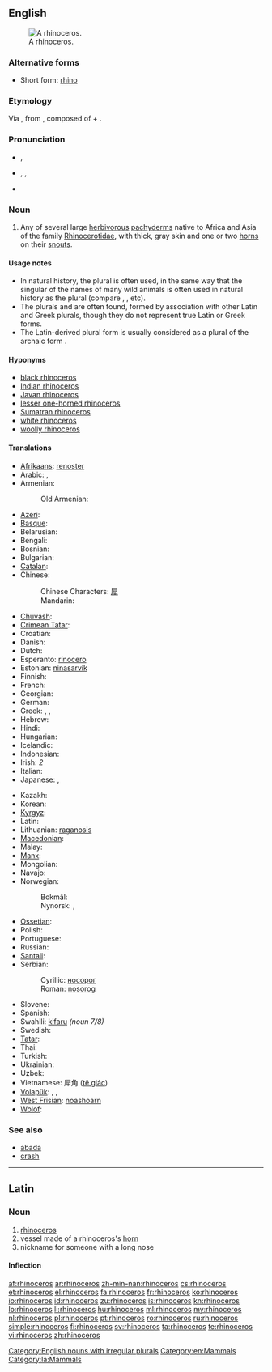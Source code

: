 {{also|rhinocéros}}
==English==
{{wikipedia}}
[[Image:Ceratotherium simum kwh.jpg|thumb|A rhinoceros.]]

===Alternative forms===
* Short form: [[rhino]]

===Etymology===
Via {{etyl|la}} {{term|lang=la|rhinoceros}},  from {{etyl|grc}} {{term|ῥινόκερως||sc=polytonic|tr=rhinokerōs|lang=grc}}, composed of {{term|sc=polytonic|ῥίς|tr=rhis||nose}} + {{term|sc=polytonic|κέρας|tr=kéras||horn}}.

===Pronunciation===
* {{a|UK}} {{IPA|/raɪˈnɒsərəs/}}, {{SAMPA|/raI"nQs@r@s/}}
* {{a|US}} {{enPR|rī-näsʹə-rəs}}, {{IPA|/raɪˈnɑːsərəs/}}, {{SAMPA|/raI"nA:s@r@s/}}
* {{audio|en-us-rhinoceros.ogg|Audio (US)}}

===Noun===
{{en-noun|sg=rhinoceros|pl='''rhinoceros''', ''less commonly:'' '''[[rhinoceroses]]''' ''or rare, academic:'' '''[[rhinocerotes]]'''}}

# Any of several large [[herbivorous]] [[pachyderm]]s native to Africa and Asia of the family [[Rhinocerotidae]], with thick, gray skin and one or two [[horn]]s on their [[snout]]s.

====Usage notes====
{{unreferenced}}
* In natural history, the plural {{term|rhinoceros}} is often used, in the same way that the singular of the names of many wild animals is often used in natural history as the plural (compare {{term|gazelle}}, {{term|elephant}}, etc).
* The plurals {{term|rhinoceri}} and {{term|rhinoceroi}} are often found, formed by association with other Latin and Greek plurals, though they do not represent true Latin or Greek forms.
* The Latin-derived plural form {{term|rhinocerotes}} is usually considered as a plural of the archaic form {{term|rhinocerot}}.

====Hyponyms====
* [[black rhinoceros]]
* [[Indian rhinoceros]]
* [[Javan rhinoceros]]
* [[lesser one-horned rhinoceros]]
* [[Sumatran rhinoceros]]
* [[white rhinoceros]]
* [[woolly rhinoceros]]

====Translations====
{{trans-top|herbivorous pachyderm with horn(s)}}
* [[Afrikaans]]: [[renoster]]
* Arabic: {{t|ar|وحيد القرن|m|tr=waHiid al-qarn}}, {{t|ar|كركدن|m|tr=karkáddan}}
* Armenian: {{t-|hy|ռնգեղջյուր|tr=ṙngeġǰyur}}
*: Old Armenian: {{tø|xcl|ռնգեղջիւր|tr=ṙngełǰiwr|sc=Armn|xs=Old Armenian}}
* [[Azeri]]: {{t+|az|kərgədan|xs=Azeri}}
* [[Basque]]: {{t|eu|errinozero}}
* Belarusian: {{t|be|насарог|m|tr=nasaróh|xs=Belarusian}}
* Bengali: {{t+|bn|গন্ডার|sc=Beng|xs=Bengali}}
* Bosnian: {{t-|bs|nosorog|m}}
* Bulgarian: {{t+|bg|носорог|m|tr=nosoróg}}
* [[Catalan]]: {{t|ca|rinoceront|m}}
* Chinese:
*: Chinese Characters: [[犀]]
*: Mandarin: {{t-|cmn|犀牛|tr=xīniú|sc=Hani}}
* [[Chuvash]]: {{tø|cv|носорог|sc=Cyrl}}
* [[Crimean Tatar]]: {{tø|crh|kerkedan}}
* Croatian: {{t-|hr|nosorog|m|alt=nȍsorog}}
* Danish: {{t|da|næsehorn|n}}
* Dutch: {{t+|nl|neushoorn|m}}
* Esperanto: [[rinocero]]
* Estonian: [[ninasarvik]]
* Finnish: {{t+|fi|sarvikuono}}
* French: {{t+|fr|rhinocéros|m}}
* Georgian: {{t-|ka|მარტორქა|tr=martork'i|sc=Geor|xs=Georgian}}
* German: {{t+|de|Nashorn|n}}
* Greek: {{t+|el|ρινόκερος|m|tr=rinókeros}}, {{t|el|ρινόκερως|m|tr=rinókeros}}, {{t|el|ριονκερώντος|m|tr=rionkeróntos}}
* Hebrew: {{t+|he|קרנף|m}}
* Hindi: {{t|hi|गैंडा|xs=Hindi}}
* Hungarian: {{t+|hu|rinocérosz}}
* Icelandic: {{t+|is|nashyrningur|m}}
* Indonesian: {{t+|id|badak|xs=Indonesian}}
* Irish: {{t|ga|srónbheannach|m|xs=Irish}}''2''
* Italian: {{t+|it|rinoceronte|m}}
* Japanese: {{t+|ja|犀}}, {{t+|ja|サイ|tr=sai}}
{{trans-mid}}
* Kazakh: {{t|kk|мүйізтұмсық|sc=Cyrl|xs=Kazakh}}
* Korean: {{t+|ko|코뿔소|tr=koppulso|sc=Hang}}
* [[Kyrgyz]]: {{t-|ky|носорог|sc=Cyrl|xs=Kyrgyz}}
* Latin: {{t-|la|rhinoceros|m}}
* Lithuanian: [[raganosis]] {{m}}
* [[Macedonian]]: {{t-|mk|носорог|m|tr=nósorog}}
* Malay: {{t|ms|badak sumbu}}
* [[Manx]]: {{t|gv|stroineairkagh|m}}
* Mongolian: {{t|mn|хирс|sc=Cyrl|xs=Mongolian}}
* Navajo: {{tø|nv|déélgééd}}
* Norwegian:
*: Bokmål: {{t|nb|nesehorn|n}}
*: Nynorsk: {{t|nn|nashorn|n}}, {{t|nn|nashyrning|m}}
* [[Ossetian]]: {{tø|os|сыкъафындз|tr=sykhafyndz}}
* Polish: {{t+|pl|nosorożec|m}}
* Portuguese: {{t+|pt|rinoceronte|m}}
* Russian: {{t+|ru|носорог|m|tr=nosoróg}}
* [[Santali]]: {{tø|sat|ᱜᱚᱱᱰ ᱜᱟᱨᱩᱲ|tr=gandd gaarurr|sc=Olck}}
* Serbian:
*: Cyrillic: [[носорог]] {{m}}
*: Roman: [[nosorog]] {{m}}
* Slovene: {{t+|sl|nosorog|m}}
* Spanish: {{t+|es|rinoceronte|m}}
* Swahili: [[kifaru]] ''(noun 7/8)''
* Swedish: {{t+|sv|noshörning|c}}
* [[Tatar]]: {{t|tt|мөгезборын|sc=Cyrl|xs=Tatar}}
* Thai: {{t|th|แรด}}
* Turkish: {{t+|tr|gergedan}}
* Ukrainian: {{t|uk|носоріг|m|tr=nosoríh|xs=Ukrainian}}
* Uzbek: {{t|uz|karkidon|xs=Uzbek}}
* Vietnamese: 犀角 ([[tê giác]])
* [[Volapük]]: {{qualifier|male or female}} {{t|vo|rinoserod}}, {{qualifier|male}} {{t|vo|hirinoserod}}, {{qualifier|female}} {{t|vo|jirinoserod}}
* [[West Frisian]]: [[noashoarn]]
* [[Wolof]]: {{t|wo|wànga-lànga|alt=wànga-lànga wi}}
{{trans-bottom}}

===See also===
* [[abada]]
* [[crash]]

[[Category:English nouns with irregular plurals]]
[[Category:en:Mammals]]

----

==Latin==

===Noun===
{{la-noun|rhīnocerōs|rhinocerotis|rhīnocerōtis|m|third}}

# [[rhinoceros#English|rhinoceros]]
# vessel made of a rhinoceros's [[horn]]
# nickname for someone with a long nose

====Inflection====
{{la-decl-3rd|rhinoceros|rhīnocerōs|rhinocerot|rhīnocerōt}}

[[Category:la:Mammals]]

[[af:rhinoceros]]
[[ar:rhinoceros]]
[[zh-min-nan:rhinoceros]]
[[cs:rhinoceros]]
[[et:rhinoceros]]
[[el:rhinoceros]]
[[fa:rhinoceros]]
[[fr:rhinoceros]]
[[ko:rhinoceros]]
[[io:rhinoceros]]
[[id:rhinoceros]]
[[zu:rhinoceros]]
[[is:rhinoceros]]
[[kn:rhinoceros]]
[[lo:rhinoceros]]
[[li:rhinoceros]]
[[hu:rhinoceros]]
[[ml:rhinoceros]]
[[my:rhinoceros]]
[[nl:rhinoceros]]
[[pl:rhinoceros]]
[[pt:rhinoceros]]
[[ro:rhinoceros]]
[[ru:rhinoceros]]
[[simple:rhinoceros]]
[[fi:rhinoceros]]
[[sv:rhinoceros]]
[[ta:rhinoceros]]
[[te:rhinoceros]]
[[vi:rhinoceros]]
[[zh:rhinoceros]]